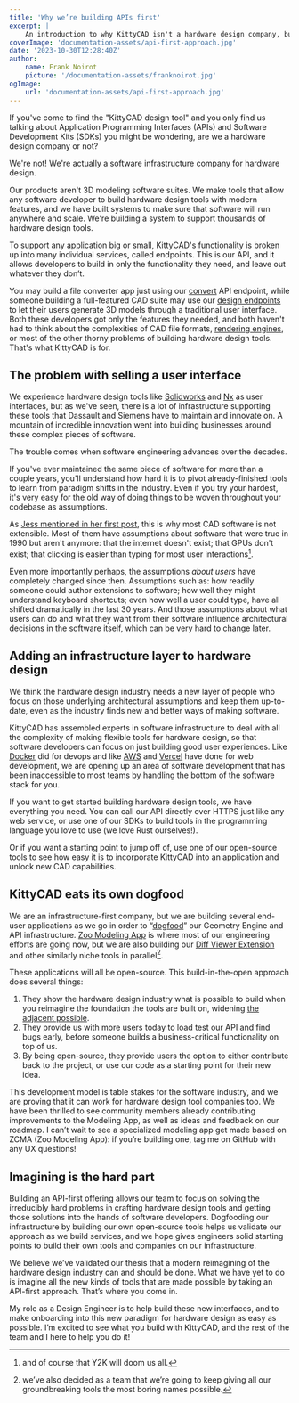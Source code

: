 ```yaml
---
title: 'Why we’re building APIs first'
excerpt: |
    An introduction to why KittyCAD isn't a hardware design company, but rather a software infrastructure company for hardware design
coverImage: 'documentation-assets/api-first-approach.jpg'
date: '2023-10-30T12:28:40Z'
author:
    name: Frank Noirot
    picture: '/documentation-assets/franknoirot.jpg'
ogImage:
    url: 'documentation-assets/api-first-approach.jpg'
---
```

If you've come to find the "KittyCAD design tool" and you only find us talking about Application Programming Interfaces (APIs) and Software Development Kits (SDKs) you might be wondering, are we a hardware design company or not?

We're not! We're actually a software infrastructure company for hardware design.

Our products aren't 3D modeling software suites. We make tools that allow any software developer to build hardware design tools with modern features, and we have built systems to make sure that software will run anywhere and scale. We're building a system to support thousands of hardware design tools.

To support any application big or small, KittyCAD's functionality is broken up into many individual services, called endpoints. This is our API, and it allows developers to build in only the functionality they need, and leave out whatever they don’t.

You may build a file converter app just using our [convert](https://zoo.dev/docs/api/file/convert-cad-file-with-defaults) API endpoint, while someone building a full-featured CAD suite may use our [design endpoints](https://zoo.dev/docs/api/modeling/open-a-websocket-which-accepts-modeling-commands) to let their users generate 3D models through a traditional user interface. Both these developers got only the features they needed, and both haven't had to think about the complexities of CAD file formats, [rendering engines](https://zoo.dev/research/zoo-cad-engine-overview), or most of the other thorny problems of building hardware design tools. That's what KittyCAD is for.


## The problem with selling a user interface

We experience hardware design tools like [Solidworks](https://www.solidworks.com/) and [Nx](https://plm.sw.siemens.com/en-US/nx/) as user interfaces, but as we've seen, there is a lot of infrastructure supporting these tools that Dassault and Siemens have to maintain and innovate on. A mountain of incredible innovation went into building businesses around these complex pieces of software.

The trouble comes when software engineering advances over the decades.

If you've ever maintained the same piece of software for more than a couple years, you'll understand how hard it is to pivot already-finished tools to learn from paradigm shifts in the industry. Even if you try your hardest, it's very easy for the old way of doing things to be woven throughout your codebase as assumptions.

As [Jess mentioned in her first post](https://zoo.dev/blog/mechanical-cad-yesterday-today-and-tomorrow), this is why most CAD software is not extensible. Most of them have assumptions about software that were true in 1990 but aren't anymore: that the internet doesn't exist; that GPUs don't exist; that clicking is easier than typing for most user interactions[^1].

Even more importantly perhaps, the assumptions *about users* have completely changed since then. Assumptions such as: how readily someone could author extensions to software; how well they might understand keyboard shortcuts; even how well a user could type, have all shifted dramatically in the last 30 years. And those assumptions about what users can do and what they want from their software influence architectural decisions in the software itself, which can be very hard to change later.


## Adding an infrastructure layer to hardware design

We think the hardware design industry needs a new layer of people who focus on those underlying architectural assumptions and keep them up-to-date, even as the industry finds new and better ways of making software.

KittyCAD has assembled experts in software infrastructure to deal with all the complexity of making flexible tools for hardware design, so that software developers can focus on just building good user experiences. Like [Docker](https://www.docker.com/) did for devops and like [AWS](https://aws.amazon.com/) and [Vercel](https://vercel.com/) have done for web development, we are opening up an area of software development that has been inaccessible to most teams by handling the bottom of the software stack for you.

If you want to get started building hardware design tools, we have everything you need. You can call our API directly over HTTPS just like any web service, or use one of our SDKs to build tools in the programming language you love to use (we love Rust ourselves!).

Or if you want a starting point to jump off of, use one of our open-source tools to see how easy it is to incorporate KittyCAD into an application and unlock new CAD capabilities.


## KittyCAD eats its own dogfood

We are an infrastructure-first company, but we are building several end-user applications as we go in order to “[dogfood](https://en.wikipedia.org/wiki/Eating_your_own_dog_food)” our Geometry Engine and API infrastructure. [Zoo Modeling App](https://zoo.dev/modeling-app) is where most of our engineering efforts are going now, but we are also building our [Diff Viewer Extension](https://zoo.dev/diff-viewer) and other similarly niche tools in parallel[^2]. 

These applications will all be open-source. This build-in-the-open approach does several things:



1. They show the hardware design industry what is possible to build when you reimagine the foundation the tools are built on, widening [the adjacent possible](https://link.springer.com/referenceworkentry/10.1007/978-3-319-98390-5_100-1).
2. They provide us with more users today to load test our API and find bugs early, before someone builds a business-critical functionality on top of us.
3. By being open-source, they provide users the option to either contribute back to the project, or use our code as a starting point for their new idea.

This development model is table stakes for the software industry, and we are proving that it can work for hardware design tool companies too. We have been thrilled to see community members already contributing improvements to the Modeling App, as well as ideas and feedback on our roadmap. I can’t wait to see a specialized modeling app get made based on ZCMA (Zoo Modeling App): if you’re building one, tag me on GitHub with any UX questions!


## Imagining is the hard part

Building an API-first offering allows our team to focus on solving the irreducibly hard problems in crafting hardware design tools and getting those solutions into the hands of software developers. Dogfooding our infrastructure by building our own open-source tools helps us validate our approach as we build services, and we hope gives engineers solid starting points to build their own tools and companies on our infrastructure.

We believe we’ve validated our thesis that a modern reimagining of the hardware design industry can and should be done. What we have yet to do is imagine all the new kinds of tools that are made possible by taking an API-first approach. That’s where you come in.

My role as a Design Engineer is to help build these new interfaces, and to make onboarding into this new paradigm for hardware design as easy as possible. I’m excited to see what you build with KittyCAD, and the rest of the team and I here to help you do it!

[^1]: and of course that Y2K will doom us all.
[^2]:
    we’ve also decided as a team that we’re going to keep giving all our groundbreaking tools the most boring names possible.
